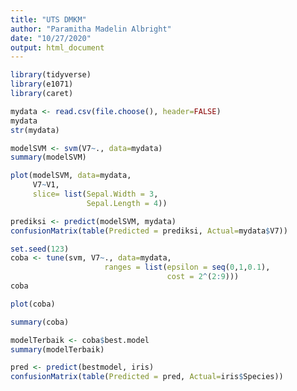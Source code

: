 ---
title: "UTS DMKM"
author: "Paramitha Madelin Albright"
date: "10/27/2020"
output: html_document
---

```{r}
library(tidyverse)
library(e1071)
library(caret)
```

```{r}
mydata <- read.csv(file.choose(), header=FALSE)
mydata
str(mydata)
```

```{r}
modelSVM <- svm(V7~., data=mydata)
summary(modelSVM)
```
```{r}
plot(modelSVM, data=mydata,
     V7~V1,
     slice= list(Sepal.Width = 3,
                 Sepal.Length = 4))
```

```{r}
prediksi <- predict(modelSVM, mydata)
confusionMatrix(table(Predicted = prediksi, Actual=mydata$V7))
```

```{r}
set.seed(123)
coba <- tune(svm, V7~., data=mydata,
                     ranges = list(epsilon = seq(0,1,0.1),
                                   cost = 2^(2:9)))
coba
```

```{r}
plot(coba)
```

```{r}
summary(coba)
```
```{r}
modelTerbaik <- coba$best.model
summary(modelTerbaik)
```
```{r}
pred <- predict(bestmodel, iris)
confusionMatrix(table(Predicted = pred, Actual=iris$Species))
```
```{r}

```
```{r}

```